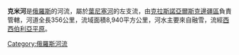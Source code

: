 {{Unreferenced|time=2017-07-10T19:00:54+00:00}}
'''克米河'''是[[俄羅斯|俄羅斯]]的河流，屬於[[葉尼塞河|葉尼塞河]]的左支流，由[[克拉斯諾亞爾斯克邊疆區|克拉斯諾亞爾斯克邊疆區]]負責管轄，河道全長356公里，流域面積8,940平方公里，河水主要來自融雪，流經[[西西伯利亞平原|西西伯利亞平原]]。

{{葉尼塞河}}

[[Category:俄羅斯河流|Category:俄羅斯河流]]

{{Russia-geo-stub}}